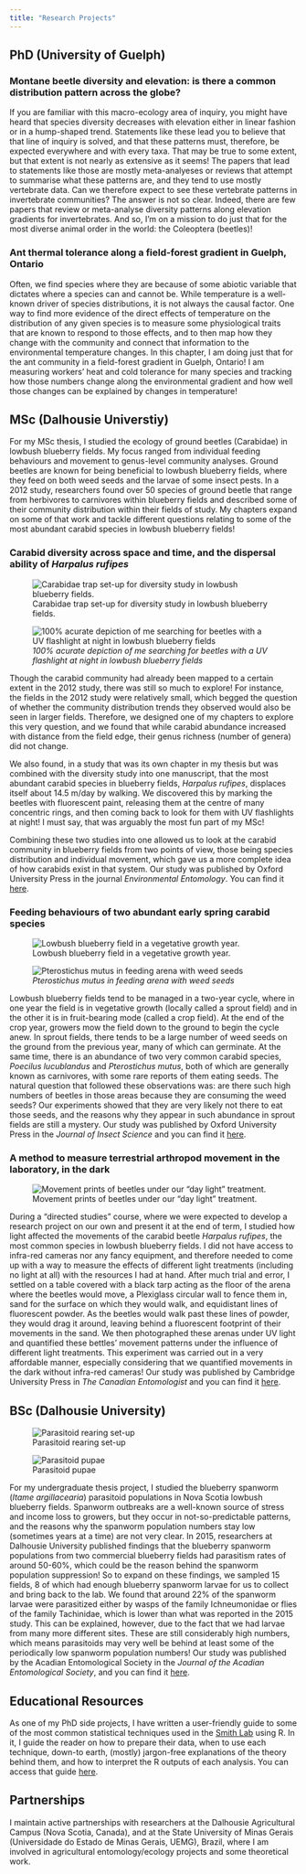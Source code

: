 ```yaml
---
title: "Research Projects"
---
```


## PhD (University of Guelph)

### Montane beetle diversity and elevation: is there a common distribution pattern across the globe?

If you are familiar with this macro-ecology area of inquiry, you might have heard that species diversity decreases with elevation either in linear fashion or in a hump-shaped trend. Statements like these lead you to believe that that line of inquiry is solved, and that these patterns must, therefore, be expected everywhere and with every taxa. That may be true to some extent, but that extent is not nearly as extensive as it seems! The papers that lead to statements like those are mostly meta-analyeses or reviews that attempt to summarise what these patterns are, and they tend to use mostly vertebrate data. Can we therefore expect to see these vertebrate patterns in invertebrate communities? The answer is not so clear. Indeed, there are few papers that review or meta-analyse diversity patterns along elevation gradients for invertebrates. And so, I'm on a mission to do just that for the most diverse animal order in the world: the Coleoptera (beetles)!

### Ant thermal tolerance along a field-forest gradient in Guelph, Ontario

Often, we find species where they are because of some abiotic variable that dictates where a species can and cannot be. While temperature is a well-known driver of species distributions, it is not always the causal factor. One way to find more evidence of the direct effects of temperature on the distribution of any given species is to measure some physiological traits that are known to respond to those effects, and to then map how they change with the community and connect that information to the environmental temperature changes. In this chapter, I am doing just that for the ant community in a field-forest gradient in Guelph, Ontario! I am measuring workers' heat and cold tolerance for many species and tracking how those numbers change along the environmental gradient and how well those changes can be explained by changes in temperature!

## MSc (Dalhousie Universtiy)

For my MSc thesis, I studied the ecology of ground beetles (Carabidae) in lowbush blueberry fields. My focus ranged from individual feeding behaviours and movement to genus-level community analyses. Ground beetles are known for being beneficial to lowbush blueberry fields, where they feed on both weed seeds and the larvae of some insect pests. In a 2012 study, researchers found over 50 species of ground beetle that range from herbivores to carnivores within blueberry fields and described some of their community distribution within their fields of study. My chapters expand on some of that work and tackle different questions relating to some of the most abundant carabid species in lowbush blueberry fields!

### Carabid diversity across space and time, and the dispersal ability of *Harpalus rufipes*

::: {layout-ncol=2}
![Carabidae trap set-up for diversity study in lowbush blueberry fields.](images/carabid_traps.jpg)

![*100% acurate depiction of me searching for beetles with a UV flashlight at night in lowbush blueberry fields*](images/uv_beetle_searching.png)
:::

Though the carabid community had already been mapped to a certain extent in the 2012 study, there was still so much to explore! For instance, the fields in the 2012 study were relatively small, which begged the question of whether the community distribution trends they observed would also be seen in larger fields. Therefore, we designed one of my chapters to explore this very question, and we found that while carabid abundance increased with distance from the field edge, their genus richness (number of genera) did not change. 

We also found, in a study that was its own chapter in my thesis but was combined with the diversity study into one manuscript, that the most abundant carabid species in blueberry fields, *Harpalus rufipes*, displaces itself about  14.5 m/day by walking. We discovered this by marking the beetles with fluorescent paint, releasing them at the centre of many concentric rings, and then coming back to look for them with UV flashlights at night! I must say, that was arguably the most fun part of my MSc!

Combining these two studies into one allowed us to look at the carabid community in blueberry fields from two points of view, those being species distribution and individual movement, which gave us a more complete idea of how carabids exist in that system. Our study was published by Oxford University Press in the journal *Environmental Entomology*. You can find it <a href="https://doi.org/10.1093/ee/nvaa047" target="_blank">here</a>.

### Feeding behaviours of two abundant early spring carabid species

::: {layout-ncol=2}
![Lowbush blueberry field in a vegetative growth year.](images/sprout_blueberry_field.jpg)

![*Pterostichus mutus in feeding arena with weed seeds*](images/p_mutus_seeds.Jpeg)
:::


Lowbush blueberry fields tend to be managed in a two-year cycle, where in one year the field is in vegetative growth (locally called a sprout field) and in the other it is in fruit-bearing mode (called a crop field). At the end of the crop year, growers mow the field down to the ground to begin the cycle anew. In sprout fields, there tends to be a large number of weed seeds on the ground from the previous year, many of which can germinate. At the same time, there is an abundance of two very common carabid species, *Poecilus lucublandus* and *Pterostichus mutus*, both of which are generally known as carnivores, with some rare reports of them eating seeds. The natural question that followed these observations was: are there such high numbers of beetles in those areas because they are consuming the weed seeds? Our experiments showed that they are very likely not there to eat those seeds, and the reasons why they appear in such abundance in sprout fields are still a mystery. Our study was published by Oxford University Press in the *Journal of Insect Science* and you can find it <a href="https://doi.org/10.1093/jisesa/iez027" target="_blank">here</a>.

### A method to measure terrestrial arthropod movement in the laboratory, in the dark

![Movement prints of beetles under our "day light" treatment.](images/beetle_movements.jpg)

During a "directed studies" course, where we were expected to develop a research project on our own and present it at the end of term, I studied how light affected the movements of the carabid beetle *Harpalus rufipes*, the most common species in lowbush blueberry fields. I did not have access to infra-red cameras nor any fancy equipment, and therefore needed to come up with a way to measure the effects of different light treatments (including no light at all) with the resources I had at hand. After much trial and error, I settled on a table covered with a black tarp acting as the floor of the arena where the beetles would move, a Plexiglass circular wall to fence them in, sand for the surface on which they would walk, and equidistant lines of fluorescent powder. As the beetles would walk past these lines of powder, they would drag it around, leaving behind a fluorescent footprint of their movements in the sand. We then photographed these arenas under UV light and quantified these bettles' movement patterns under the influence of different light treatments. This experiment was carried out in a very affordable manner, especially considering that we quantified movements in the dark without infra-red cameras! Our study was published by Cambridge University Press in *The Canadian Entomologist* and you can find it <a href="https://doi.org/10.4039/tce.2020.48" target="_blank">here</a>.

## BSc (Dalhousie University)

::: {layout-ncol=2}
![Parasitoid rearing set-up](images/parasitoid_rearing.jpg)

![Parasitoid pupae](images/parasitoid_pupae.jpg)
:::

For my undergraduate thesis project, I studied the blueberry spanworm (*Itame argillacearia*) parasitoid populations in Nova Scotia lowbush blueberry fields. Spanworm outbreaks are a well-known source of stress and income loss to growers, but they occur in not-so-predictable patterns, and the reasons why the spanworm population numbers stay low (sometimes years at a time) are not very clear. In 2015, researchers at Dalhousie University published findings that the blueberry spanworm populations from two commercial blueberry fields had parasitism rates of around 50-60%, which could be the reason behind the spanworm population suppression! So to expand on these findings, we sampled 15 fields, 8 of which had enough blueberry spanworm larvae for us to collect and bring back to the lab. We found that around 22% of the spanworm larvae were parasitized either by wasps of the family Ichneumonidae or flies of the family Tachinidae, which is lower than what was reported in the 2015 study. This can be explained, however, due to the fact that we had larvae from many more different sites. These are still considerably high numbers, which means parasitoids may very well be behind at least some of the periodically low spanworm population numbers! Our study was published by the Acadian Entomological Society in the *Journal of the Acadian Entomological Society*, and you can find it <a href="https://acadianes.org/journal/papers/cutler_16-4.pdf" target="_blank">here</a>.

## Educational Resources

As one of my PhD side projects, I have written a user-friendly guide to some of the most common
statistical techniques used in the [Smith Lab](https://www.malexsmith.com/) using R. In it, I guide the reader on how to prepare their data, when to use each technique, down-to earth, (mostly) jargon-free explanations of the theory behind them,
and how to interpret the R outputs of each analysis. You can access that guide [here](smith_lab_common_stats.html).

## Partnerships

I maintain active partnerships with researchers at the Dalhousie Agricultural Campus (Nova Scotia, Canada), and at the State University of Minas Gerais (Universidade do Estado de Minas Gerais, UEMG), Brazil, where I am involved in agricultural entomology/ecology projects and some theoretical work.